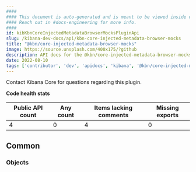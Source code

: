 ```yaml
---
####
#### This document is auto-generated and is meant to be viewed inside our experimental, new docs system.
#### Reach out in #docs-engineering for more info.
####
id: kibKbnCoreInjectedMetadataBrowserMocksPluginApi
slug: /kibana-dev-docs/api/kbn-core-injected-metadata-browser-mocks
title: "@kbn/core-injected-metadata-browser-mocks"
image: https://source.unsplash.com/400x175/?github
description: API docs for the @kbn/core-injected-metadata-browser-mocks plugin
date: 2022-08-10
tags: ['contributor', 'dev', 'apidocs', 'kibana', '@kbn/core-injected-metadata-browser-mocks']
---
```




Contact Kibana Core for questions regarding this plugin.

**Code health stats**

| Public API count  | Any count | Items lacking comments | Missing exports |
|-------------------|-----------|------------------------|-----------------|
| 4 | 0 | 4 | 0 |

## Common

### Objects
<DocDefinitionList data={kbnCoreInjectedMetadataBrowserMocksObj.common.objects}/>

